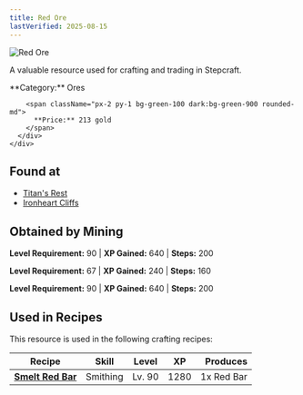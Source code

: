 ```yaml
---
title: Red Ore
lastVerified: 2025-08-15
---
```


<div className="flex items-start gap-6 mb-8">
  <div className="flex-shrink-0">
    <img src="/assets/resources/mining/red_ore.png" alt="Red Ore" className="w-24 h-24 border rounded-lg" />
  </div>
  <div className="flex-1">
    <div className="space-y-2">
      <p className="text-lg text-muted-foreground">A valuable resource used for crafting and trading in Stepcraft.</p>
      <div className="flex flex-wrap gap-4 text-sm">
        <span className="px-2 py-1 bg-blue-100 dark:bg-blue-900 rounded-md">
          **Category:** Ores
        </span>
        
        <span className="px-2 py-1 bg-green-100 dark:bg-green-900 rounded-md">
          **Price:** 213 gold
        </span>
      </div>
    </div>
  </div>
</div>

## Found at

- [Titan's Rest](/docs/map/individual/titans_rest)
- [Ironheart Cliffs](/docs/map/individual/ironheart_cliffs)

## Obtained by Mining

**Level Requirement:** 90 | **XP Gained:** 640 | **Steps:** 200


**Level Requirement:** 67 | **XP Gained:** 240 | **Steps:** 160


**Level Requirement:** 90 | **XP Gained:** 640 | **Steps:** 200



## Used in Recipes

This resource is used in the following crafting recipes:

| Recipe | Skill | Level | XP | Produces |
|--------|-------|-------|----|---------:|
| **[Smelt Red Bar](/docs/resources/individual/red_bar)** | Smithing | Lv. 90 | 1280 | 1x Red Bar |
